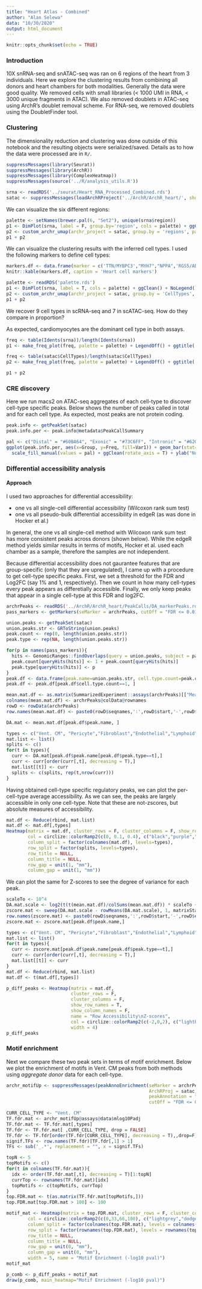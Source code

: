 ```yaml
---
title: "Heart Atlas - Combined"
author: "Alan Selewa"
data: "10/30/2020"
output: html_document
---
```


```r
knitr::opts_chunk$set(echo = TRUE)
```

### Introduction

10X snRNA-seq and snATAC-seq was ran on 6 regions of the heart from 3 individuals. Here we explore the clustering results from combining all donors and heart chambers for both modalities. Generally the data were good quality. We removed cells with small libraries (< 1000 UMI in RNA, < 3000 unique fragments in ATAC). We also removed doublets in ATAC-seq using ArchR's doublet removal scheme. For RNA-seq, we removed doublets using the DoubletFinder tool.

### Clustering

The dimensionality reduction and clustering was done outside of this notebook and the resulting objects were serialized/saved. Details as to how the data were processed are in `R/`.

```r
suppressMessages(library(Seurat))
suppressMessages(library(ArchR))
suppressMessages(library(ComplexHeatmap))
suppressMessages(source('../R/analysis_utils.R'))

srna <- readRDS('../seurat/Heart_RNA_Processed_Combined.rds')
satac <- suppressMessages(loadArchRProject('../ArchR/ArchR_heart/', showLogo = F))
```

We can visualize the six different regions:

```r
palette <- setNames(brewer.pal(6, "Set2"), unique(srna$region))
p1 <- DimPlot(srna, label = F, group.by='region', cols = palette) + ggClean() + ggtitle('scRNA-seq')
p2 <- custom_archr_umap(archr_project = satac, group.by = 'regions', palette = palette, legend = F, label = F, pt.size = 0.05) + ggtitle('scATAC-seq')
p1 + p2
```


We can visualize the clustering results with the inferred cell types. I used the following markers to define cell types: 

```r
markers.df <- data.frame(marker = c('TTN/MYBPC3',"MYH7","NPPA",'RGS5/ABCC9','MYH11/TAGLN','DCN/PDGFRA','PECAM1/VWF','PLP1','CDA8/LCK','CD14/FOLR2'), CellType = c('Cardiomyocytes','Vent. CM','Atrial CM','Pericyte','Smooth Muscle','Fibroblast','Endothelial','Neuronal','Lymphoid','Myeloid'))
knitr::kable(markers.df, caption = 'Heart cell markers')
```


```r
palette <- readRDS('palette.rds')
p1 <- DimPlot(srna, label = T, cols = palette) + ggClean() + NoLegend() + ggtitle('scRNA-seq')
p2 <- custom_archr_umap(archr_project = satac, group.by = 'CellTypes', palette = palette, legend = F, label = T) + ggtitle('scATAC-seq')
p1 + p2
```

We recover 9 cell types in scRNA-seq and 7 in scATAC-seq. How do they compare in proportion?

As expected, cardiomyocytes are the dominant cell type in both assays.

```r
freq <- table(Idents(srna))/length(Idents(srna))
p1 <- make_freq_plot(freq, palette = palette) + LegendOff() + ggtitle('scRNA-seq')

freq <- table(satac$CellTypes)/length(satac$CellTypes)
p2 <- make_freq_plot(freq, palette = palette) + LegendOff() + ggtitle('scATAC-seq')

p1 + p2
```

### CRE discovery

Here we run macs2 on ATAC-seq aggregates of each cell-type to discover cell-type specific peaks. Below shows the number of peaks called in total and for each cell type. As expected, most peaks are not protein coding.

```r
peak.info <- getPeakSet(satac)
peak.info.per <- peak.info@metadata$PeakCallSummary

pal <- c("Distal" = "#60BA64", "Exonic" = "#73C6FF", "Intronic" = "#620FA3", "Promoter" = "#FFC554")
ggplot(peak.info.per, aes(x=Group, y=Freq, fill=Var1)) + geom_bar(stat='identity') + labs(fill='') +
  scale_fill_manual(values = pal) + ggClean(rotate_axis = T) + ylab("Number of Peaks \n (10^3)")
```

### Differential accessibility analysis

#### Approach

I used two approaches for differential accessibility: 

* one vs all single-cell differential accessibility (Wilcoxon rank sum test)
* one vs all pseudo-bulk differential accessibility in edgeR (as was done in Hocker et al.)

In general, the one vs all single-cell method with Wilcoxon rank sum test has more consistent peaks across donors (shown below). While the edgeR method yields similar results in terms of motifs, Hocker et al. used each chamber as a sample, therefore the samples are not independent. 

Because differential accessibility does not gaurantee features that are group-specific (only that they are upregulated), I came up with a procedure to get cell-type specific peaks. First, we set a threshold for the FDR and Log2FC (say 1% and 1, respectively). Then we count in how many cell-types every peak appears as differetially accessible. Finally, we only keep peaks that appear in a single cell-type at this FDR and log2FC. 

```r
archrPeaks <- readRDS('../ArchR/ArchR_heart/PeakCalls/DA_markerPeaks.rds')
pass_markers <- getMarkers(seMarker = archrPeaks, cutOff = "FDR <= 0.01 & Log2FC >= 1", returnGR = T)

```

```r
union.peaks <- getPeakSet(satac)
union.peaks.str <- GRToString(union.peaks)
peak.count <- rep(0, length(union.peaks.str))
peak.type <- rep(NA, length(union.peaks.str))

for(p in names(pass_markers)){
  hits <- GenomicRanges::findOverlaps(query = union.peaks, subject = pass_markers[[p]])
  peak.count[queryHits(hits)] <- 1 + peak.count[queryHits(hits)]
  peak.type[queryHits(hits)] <- p
}
peak.df <- data.frame(peak.name=union.peaks.str, cell.type.count=peak.count, peak.type=peak.type, stringsAsFactors = F)
peak.df <- peak.df[peak.df$cell.type.count==1, ]
```

```r
mean.mat.df <- as.matrix(SummarizedExperiment::assays(archrPeaks)[["Mean"]])
colnames(mean.mat.df) <- archrPeaks@colData@rownames
rowD <- rowData(archrPeaks)
row.names(mean.mat.df) <- paste0(rowD$seqnames,':',rowD$start,'-',rowD$end)

DA.mat <- mean.mat.df[peak.df$peak.name, ]
```

```r
types <- c("Vent. CM", "Pericyte","Fibroblast","Endothelial","Lymphoid","Myeloid","Neuronal")
mat.list <- list()
splits <- c()
for(t in types){
  curr <- DA.mat[peak.df$peak.name[peak.df$peak.type==t],]
  curr <- curr[order(curr[,t], decreasing = T),]
  mat.list[[t]] <- curr
  splits <- c(splits, rep(t,nrow(curr)))
}
```

Having obtained cell-type specific regulatory peaks, we can plot the per-cell-type average accessibility. As we can see, the peaks are largely accessible in only one cell-type. Note that these are not-zscores, but absolute measures of accessibility.

```r
mat.df <- Reduce(rbind, mat.list)
mat.df <- mat.df[,types]
Heatmap(matrix = mat.df, cluster_rows = F, cluster_columns = F, show_row_names = F, name = "Mean Accessibility",
        col = circlize::colorRamp2(c(0, 0.1, 0.4), c("black","purple","yellow")), 
        column_split = factor(colnames(mat.df), levels=types),
        row_split = factor(splits, levels=types),
        row_title = NULL,
        column_title = NULL,
        row_gap = unit(1, "mm"),
        column_gap = unit(1, "mm"))
```

We can plot the same for Z-scores to see the degree of variance for each peak.

```r

scaleTo <- 10^4
DA.mat.scale <- log2(t(t(mean.mat.df)/colSums(mean.mat.df)) * scaleTo + 1)
zscore.mat <- sweep(DA.mat.scale - rowMeans(DA.mat.scale), 1, matrixStats::rowSds(DA.mat.scale), `/`)
row.names(zscore.mat) <- paste0(rowD$seqnames,':',rowD$start,'-',rowD$end)
zscore.mat <- zscore.mat[peak.df$peak.name,]

types <- c("Vent. CM", "Pericyte","Fibroblast","Endothelial","Lymphoid","Myeloid","Neuronal")
mat.list <- list()
for(t in types){
  curr <- zscore.mat[peak.df$peak.name[peak.df$peak.type==t],]
  curr <- curr[order(curr[,t], decreasing = T),]
  mat.list[[t]] <- curr
}
mat.df <- Reduce(rbind, mat.list)
mat.df <- t(mat.df[,types])
```

```r
p_diff_peaks <- Heatmap(matrix = mat.df, 
                        cluster_rows = F, 
                        cluster_columns = F, 
                        show_row_names = T, 
                        show_column_names = F, 
                        name = "Row Accessibility\nZ-scores",
                        col = circlize::colorRamp2(c(-2,0,2), c("lightblue","white","firebrick")),
                        width = 4)
p_diff_peaks
```


### Motif enrichment

Next we compare these two peak sets in terms of motif enrichment. Below we plot the enrichment of motifs in Vent. CM peaks from both methods using *aggregate donor* data for each cell-type. 

```r
archr_motifUp <- suppressMessages(peakAnnoEnrichment(seMarker = archrPeaks, 
                                                     ArchRProj = satac, 
                                                     peakAnnotation = "Motif", 
                                                     cutOff = "FDR <= 0.01 & Log2FC >= 1"))
```


```r
CURR_CELL_TYPE <- "Vent. CM"
TF.fdr.mat <- archr_motifUp@assays@data$mlog10Padj
TF.fdr.mat <- TF.fdr.mat[,types]
TF.fdr <- TF.fdr.mat[ ,CURR_CELL_TYPE, drop = FALSE]
TF.fdr <- TF.fdr[order(TF.fdr[CURR_CELL_TYPE], decreasing = T),,drop=F]
signif.TFs <- row.names(TF.fdr)[TF.fdr[,1] > 1]
TFs <- sub('_.*', replacement = "", x = signif.TFs)
```

```r
topN <- 5
topMotifs <- c()
for(t in colnames(TF.fdr.mat)){
  idx <- order(TF.fdr.mat[,t], decreasing = T)[1:topN]
  currTop <- rownames(TF.fdr.mat)[idx]
  topMotifs <- c(topMotifs, currTop)
}
top.FDR.mat <- t(as.matrix(TF.fdr.mat[topMotifs,]))
top.FDR.mat[top.FDR.mat > 100] <- 100
```

```r
motif_mat <- Heatmap(matrix = top.FDR.mat, cluster_rows = F, cluster_columns = F, 
        col = circlize::colorRamp2(c(0,33,66,100), c("lightgrey","dodgerblue","purple","black")), border = T,
        column_split = factor(colnames(top.FDR.mat), levels = colnames(top.FDR.mat)),
        row_split = factor(rownames(top.FDR.mat), levels = rownames(top.FDR.mat)),
        row_title = NULL,
        column_title = NULL,
        row_gap = unit(0, "mm"),
        column_gap = unit(0, "mm"),
        width = 5, name = "Motif Enrichment (-log10 pval)")
motif_mat
```

```r
p_comb <- p_diff_peaks + motif_mat
draw(p_comb, main_heatmap="Motif Enrichment (-log10 pval)")
```

